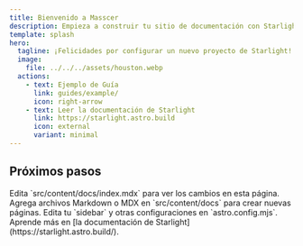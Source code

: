 ```yaml
---
title: Bienvenido a Masscer 
description: Empieza a construir tu sitio de documentación con Starlight.
template: splash
hero:
  tagline: ¡Felicidades por configurar un nuevo proyecto de Starlight!
  image:
    file: ../../../assets/houston.webp
  actions:
    - text: Ejemplo de Guía
      link: guides/example/
      icon: right-arrow
    - text: Leer la documentación de Starlight
      link: https://starlight.astro.build
      icon: external
      variant: minimal
---
```



## Próximos pasos

<CardGrid stagger>
	<Card title="Actualizar contenido" icon="pencil">
		Edita `src/content/docs/index.mdx` para ver los cambios en esta página.
	</Card>
	<Card title="Agregar contenido nuevo" icon="add-document">
		Agrega archivos Markdown o MDX en `src/content/docs` para crear nuevas páginas.
	</Card>
	<Card title="Configurar tu sitio" icon="setting">
		Edita tu `sidebar` y otras configuraciones en `astro.config.mjs`.
	</Card>
	<Card title="Leer la documentación" icon="open-book">
		Aprende más en [la documentación de Starlight](https://starlight.astro.build/).
	</Card>
</CardGrid>
